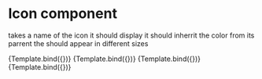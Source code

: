 
<Meta title="360 Menu/Icon" component={Icon} />

# Icon component

takes a name of the icon it should display
it should inherrit the color from its parrent
the should appear in different sizes


<Canvas>
    <Story name="default Icon" args={{name: "drinks"}}>
        {Template.bind({})}
    </Story>
    <Story name="small Icon" args={{name: "heart", size: "small"}}>
        {Template.bind({})}
    </Story>
    <Story name="medium Icon"args={{name: "trash", size: "medium"}}>
        {Template.bind({})}
    </Story>
    <Story name="large Icon" args={{name: "plus", size: "large"}}>
        {Template.bind({})}
    </Story>
</Canvas>